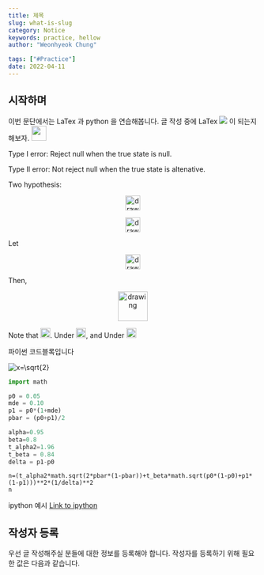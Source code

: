 ```yaml
---
title: 제목
slug: what-is-slug
category: Notice
keywords: practice, hellow
author: "Weonhyeok Chung"

tags: ["#Practice"]
date: 2022-04-11
---
```


## 시작하며 

이번 문단에서는 LaTex 과 python 을 연습해봅니다. 글 작성 중에 LaTex <img src="https://render.githubusercontent.com/render/math?math={1-\beta}"> 이 되는지 해보자.
<img src="https://render.githubusercontent.com/render/math?math={x + y}" height="30"/>


Type I error: Reject null when the true state is null. 

Type II error: Not reject null when the true state is altenative. 

Two hypothesis:
<p align="center">
    <img src="https://render.githubusercontent.com/render/math?math={H_0 : \mu_0 = \mu_1}" alt="drawing" height="30"/>
</p>
<p align="center">
    <img src="https://render.githubusercontent.com/render/math?math={H_1 : \mu_0 \ne \mu_1}" alt="drawing" height="30"/>
</p>
Let
<p align="center">   
    <img src="https://render.githubusercontent.com/render/math?math={E[\bar{Y_1}-\bar{Y_0}] = \mu_1 - \mu_0}" alt="drawing" height="30"/>
</p>
Then,
<p align="center">       
    <img src="https://render.githubusercontent.com/render/math?math={\frac{ \bar{Y_1}-\bar{Y_0} - E[\bar{Y_1}-\bar{Y_0}] }{ std(\bar{Y_1}-\bar{Y_0} ) } = \frac{ \bar{Y_1}-\bar{Y_0} - (\mu_1 - \mu_0) }{ std(\bar{Y_1}-\bar{Y_0} ) } }" alt="drawing" height="60"/>
</p>


Note that <img src="https://render.githubusercontent.com/render/math?math={E[\bar{Y_1}-\bar{Y_0}] = \mu_1 - \mu_0}" alt="drawing" height="20"/>. 
Under <img src="https://render.githubusercontent.com/render/math?math={H_0, E[\bar{Y_1}-\bar{Y_0}] = \mu_1 - \mu_0 =0}" alt="drawing" height="20"/>, and 
Under <img src="https://render.githubusercontent.com/render/math?math={H_1, E[\bar{Y_1}-\bar{Y_0}] = \mu_1 - \mu_0 =\delta}" alt="drawing" height="20"/>

파이썬 코드블록입니다 


![x=\sqrt{2}](https://latex.codecogs.com/gif.download?%5Czeta%28s%29%20%3D%20%5Csum_%7Bn%3D1%7D%5E%5Cinfty%20%5Cfrac%7B1%7D%7Bn%5Es%7D)

```python
import math

p0 = 0.05
mde = 0.10
p1 = p0*(1+mde)
pbar = (p0+p1)/2

alpha=0.95
beta=0.8
t_alpha2=1.96
t_beta = 0.84
delta = p1-p0
```

```
n=(t_alpha2*math.sqrt(2*pbar*(1-pbar))+t_beta*math.sqrt(p0*(1-p0)+p1*(1-p1)))**2*(1/delta)**2
n
```

ipython 예시 [Link to ipython](https://colab.research.google.com/drive/1qT0e9EXCBFSpW-OrWFinArA60MEFAMYV#scrollTo=qDvzgkV-MSrx)


## 작성자 등록
우선 글 작성해주실 분들에 대한 정보를 등록해야 합니다. 작성자를 등록하기 위해 필요한 값은 다음과 같습니다.
